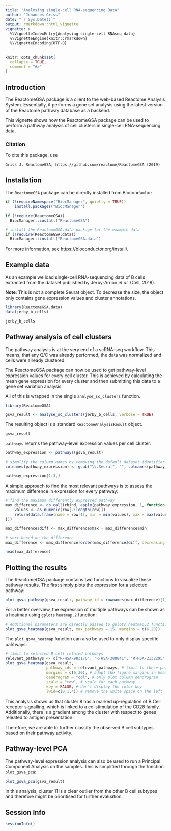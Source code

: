 ```yaml
---
title: "Analysing single-cell RNA-sequencing Data"
author: "Johannes Griss"
date: "`r Sys.Date()`"
output: rmarkdown::html_vignette
vignette: >
  %\VignetteIndexEntry{Analysing single-cell RNAseq data}
  %\VignetteEngine{knitr::rmarkdown}
  %\VignetteEncoding{UTF-8}
---
```


```r
knitr::opts_chunk$set(
  collapse = TRUE,
  comment = "#>"
)
```

## Introduction

The ReactomeGSA package is a client to the web-based Reactome Analysis System. Essentially, it performs a gene set analysis using the latest version of the Reactome pathway database as a backend.

This vignette shows how the ReactomeGSA package can be used to perform a pathway analysis of cell clusters in single-cell RNA-sequencing data.

### Citation

To cite this package, use 

```
Griss J. ReactomeGSA, https://github.com/reactome/ReactomeGSA (2019)
```

## Installation

The `ReactomeGSA` package can be directly installed from Bioconductor:

```r
if (!requireNamespace("BiocManager", quietly = TRUE))
    install.packages("BiocManager")

if (!require(ReactomeGSA))
  BiocManager::install("ReactomeGSA")

# install the ReactomeGSA.data package for the example data
if (!require(ReactomeGSA.data))
  BiocManager::install("ReactomeGSA.data")
```

For more information, see https://bioconductor.org/install/.

## Example data

As an example we load single-cell RNA-sequencing data of B cells extracted from the dataset published by Jerby-Arnon *et al.* (Cell, 2018).

**Note**: This is not a complete Seurat object. To decrease the size, the object only contains gene expression values and cluster annotations.

```r
library(ReactomeGSA.data)
data(jerby_b_cells)

jerby_b_cells
```

## Pathway analysis of cell clusters

The pathway analysis is at the very end of a scRNA-seq workflow. This means, that any Q/C was already performed, the data was normalized and cells were already clustered.

The ReactomeGSA package can now be used to get pathway-level expression values for every cell cluster. This is achieved by calculating the mean gene expression for every cluster and then submitting this data to a gene set variation analysis. 

All of this is wrapped in the single `analyse_sc_clusters` function.

```R
library(ReactomeGSA)

gsva_result <- analyse_sc_clusters(jerby_b_cells, verbose = TRUE)
```

The resulting object is a standard `ReactomeAnalysisResult` object.

```r
gsva_result
```

`pathways` returns the pathway-level expression values per cell cluster:

```r
pathway_expression <- pathways(gsva_result)

# simplify the column names by removing the default dataset identifier
colnames(pathway_expression) <- gsub("\\.Seurat", "", colnames(pathway_expression))

pathway_expression[1:3,]
```

A simple approach to find the most relevant pathways is to assess the maximum difference in expression for every pathway:

```r
# find the maximum differently expressed pathway
max_difference <- do.call(rbind, apply(pathway_expression, 1, function(row) {
    values <- as.numeric(row[2:length(row)])
    return(data.frame(name = row[1], min = min(values), max = max(values)))
}))

max_difference$diff <- max_difference$max - max_difference$min

# sort based on the difference
max_difference <- max_difference[order(max_difference$diff, decreasing = T), ]

head(max_difference)
```

## Plotting the results

The ReactomeGSA package contains two functions to visualize these pathway results. The first simply plots the expression for a selected pathway:

```r
plot_gsva_pathway(gsva_result, pathway_id = rownames(max_difference)[1])
```

For a better overview, the expression of multiple pathways can be shown as a heatmap using `gplots` `heatmap.2` function:

```r
# Additional parameters are directly passed to gplots heatmap.2 function
plot_gsva_heatmap(gsva_result, max_pathways = 15, margins = c(6,20))
```

The `plot_gsva_heatmap` function can also be used to only display specific pahtways:
```r
# limit to selected B cell related pathways
relevant_pathways <- c("R-HSA-983170", "R-HSA-388841", "R-HSA-2132295", "R-HSA-983705", "R-HSA-5690714")
plot_gsva_heatmap(gsva_result, 
                  pathway_ids = relevant_pathways, # limit to these pathways
                  margins = c(6,30), # adapt the figure margins in heatmap.2
                  dendrogram = "col", # only plot column dendrogram
                  scale = "row", # scale for each pathway
                  key = FALSE, # don't display the color key
                  lwid=c(0.1,4)) # remove the white space on the left
```

This analysis shows us that cluster 8 has a marked up-regulation of B Cell receptor signalling, which is linked to a co-stimulation of the CD28 family. Additionally, there is a gradient among the cluster with respect to genes releated to antigen presentation. 

Therefore, we are able to further classify the observed B cell subtypes based on their pathway activity.

## Pathway-level PCA

The pathway-level expression analysis can also be used to run a Principal Component Analysis on the samples. This is simplified through the function `plot_gsva_pca`:

```r
plot_gsva_pca(gsva_result)
```

In this analysis, cluster 11 is a clear outlier from the other B cell subtypes and therefore might be prioritised for further evaluation.

## Session Info

```r
sessionInfo()
```